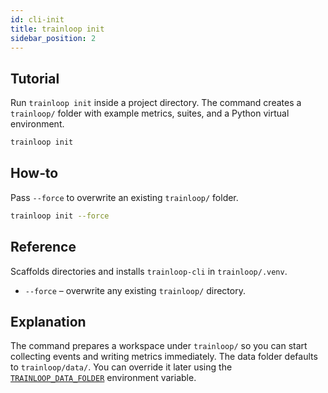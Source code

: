 ```yaml
---
id: cli-init
title: trainloop init
sidebar_position: 2
---
```


## Tutorial

Run `trainloop init` inside a project directory. The command creates a `trainloop/` folder with example metrics, suites, and a Python virtual environment.

```bash
trainloop init
```

## How‑to

Pass `--force` to overwrite an existing `trainloop/` folder.

```bash
trainloop init --force
```

## Reference

Scaffolds directories and installs `trainloop-cli` in `trainloop/.venv`.

- `--force` – overwrite any existing `trainloop/` directory.

## Explanation

The command prepares a workspace under `trainloop/` so you can start collecting events and writing metrics immediately. The data folder defaults to `trainloop/data/`. You can override it later using the [`TRAINLOOP_DATA_FOLDER`](./cli-env-vars#trainloop_data_folder) environment variable.
